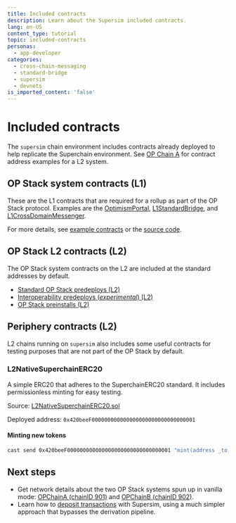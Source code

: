 ```yaml
---
title: Included contracts
description: Learn about the Supersim included contracts.
lang: en-US
content_type: tutorial
topic: included-contracts
personas:
  - app-developer
categories:
  - cross-chain-messaging
  - standard-bridge
  - supersim
  - devnets
is_imported_content: 'false'
---
```



# Included contracts

The `supersim` chain environment includes contracts already deployed to help replicate the Superchain environment. See [OP Chain A](./chain-a) for contract address examples for a L2 system.

## OP Stack system contracts (L1)

These are the L1 contracts that are required for a rollup as part of the OP Stack protocol. Examples are the [OptimismPortal](https://github.com/ethereum-optimism/optimism-legacy/blob/8205f678b7b4ac4625c2afe351b9c82ffaa2e795/packages/contracts-bedrock/contracts/L1/OptimismPortal.sol), [L1StandardBridge](https://github.com/ethereum-optimism/optimism/blob/develop/packages/contracts-bedrock/src/L1/L1StandardBridge.sol), and [L1CrossDomainMessenger](https://github.com/ethereum-optimism/optimism/blob/develop/packages/contracts-bedrock/src/L1/L1CrossDomainMessenger.sol).

For more details, see [example contracts](/superchain/addresses#ethereum-l1) or the [source code](https://github.com/ethereum-optimism/optimism/tree/develop/packages/contracts-bedrock/src/L1).

## OP Stack L2 contracts (L2)

The OP Stack system contracts on the L2 are included at the standard addresses by default.

*   [Standard OP Stack predeploys (L2)](https://specs.optimism.io/protocol/predeploys.html)
*   [Interoperability predeploys (*experimental*) (L2)](https://specs.optimism.io/interop/predeploys.html?utm_source=op-docs&utm_medium=docs)
*   [OP Stack preinstalls (L2)](https://specs.optimism.io/protocol/preinstalls.html?utm_source=op-docs&utm_medium=docs)

## Periphery contracts (L2)

L2 chains running on `supersim` also includes some useful contracts for testing purposes that are not part of the OP Stack by default.

### L2NativeSuperchainERC20

A simple ERC20 that adheres to the SuperchainERC20 standard. It includes permissionless minting for easy testing.

Source: [L2NativeSuperchainERC20.sol](https://github.com/ethereum-optimism/supersim/blob/main/contracts/src/L2NativeSuperchainERC20.sol)

Deployed address: `0x420beeF000000000000000000000000000000001`

#### Minting new tokens

```bash
cast send 0x420beeF000000000000000000000000000000001 "mint(address _to, uint256 _amount)" $RECIPIENT_ADDRESS 1ether  --rpc-url $L2_RPC_URL
```

## Next steps

*   Get network details about the two OP Stack systems spun up in vanilla mode: [OPChainA (chainID 901)](/app-developers/reference/tools/supersim/chain-a) and [OPChainB (chainID 902)](/app-developers/reference/tools/supersim/chain-b).
*   Learn how to [deposit transactions](/app-developers/tutorials/bridging/deposit-transactions) with Supersim, using a much simpler approach that bypasses the derivation pipeline.
